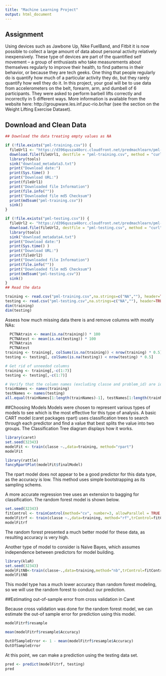 ```yaml
---
title: "Machine Learning Project"
output: html_document
---
```

## Assignment
Using devices such as Jawbone Up, Nike FuelBand, and Fitbit it is now possible to collect a large amount of data about personal activity relatively inexpensively. These type of devices are part of the quantified self movement – a group of enthusiasts who take measurements about themselves regularly to improve their health, to find patterns in their behavior, or because they are tech geeks. One thing that people regularly do is quantify how much of a particular activity they do, but they rarely quantify how well they do it. In this project, your goal will be to use data from accelerometers on the belt, forearm, arm, and dumbell of 6 participants. They were asked to perform barbell lifts correctly and incorrectly in 5 different ways. More information is available from the website here: http://groupware.les.inf.puc-rio.br/har (see the section on the Weight Lifting Exercise Dataset). 

## Download and Clean Data
```r
## Download the data treating empty values as NA

if (!file.exists("pml-training.csv")) {
  fileUrl1 <- "https://d396qusza40orc.cloudfront.net/predmachlearn/pml-training.csv"
  download.file(fileUrl1, destfile = "pml-training.csv", method = "curl")
  library(tools)            
  sink("download_metadata3.txt")
  print("Download date:")
  print(Sys.time() )
  print("Download URL:")
  print(fileUrl1)
  print("Downloaded file Information")
  print(file.info(""))
  print("Downloaded file md5 Checksum")
  print(md5sum("pml-training.csv"))
  sink()
}

if (!file.exists("pml-testing.csv")) {
  fileUrl2 <- "https://d396qusza40orc.cloudfront.net/predmachlearn/pml-testing.csv"
  download.file(fileUrl2, destfile = "pml-testing.csv", method = "curl")
  library(tools)            
  sink("download_metadata4.txt")
  print("Download date:")
  print(Sys.time() )
  print("Download URL:")
  print(fileUrl2)
  print("Downloaded file Information")
  print(file.info(""))
  print("Downloaded file md5 Checksum")
  print(md5sum("pml-testing.csv"))
  sink()
}
## Read the data

training <- read.csv("pml-training.csv",na.strings=c("NA",""), header=TRUE)
testing <- read.csv("pml-testing.csv",na.strings=c("NA",""), header=TRUE)
dim(training)
dim(testing)
```

Assess how much missing data there is and remove columns with mostly NAs:

```r
  PCTNAtrain <- mean(is.na(training)) * 100
  PCTNAtest <- mean(is.na(testing)) * 100
  PCTNAtrain
  PCTNAtest
training <- training[, colSums(is.na(training)) < nrow(training) * 0.5]
testing <- testing[, colSums(is.na(testing)) < nrow(testing) * 0.5]

# Get rid of unneeded columns
training <- training[,-c(1:7)]
testing <- testing[,-c(1:7)]

# Verify that the column names (excluding classe and problem_id) are identical in the training and test set.
trainNames <- names(training)
testNames <- names(testing)
all.equal(trainNames[1:length(trainNames)-1], testNames[1:length(trainNames)-1])

``` 

##Choosing Models
Models were chosen to represent various types of models to see which is the most effective for this type of analysis.  A basic CART  model (caret packages rpart) uses classification trees to search through each predictor and find a value that best splits the value into two groups.  The Classification Tree diagram displays how it works.

```r
library(caret)
set.seed(32343)
modelFit <- train(classe ~.,data=training, method="rpart")
modelFit

library(rattle)
fancyRpartPlot(modelFit$finalModel)
```

The rpart model does not appear to be a good predictor for this data type, as the accuracy is low.  This method uses simple bootstrapping as its sampling schems.

A more accurate regression tree uses an extension to bagging for classification.  The random forest model is shown below.

```r
set.seed(32343)
fitControl <- trainControl(method="cv", number=3, allowParallel = TRUE, verboseIter = FALSE)
modelFitrf <- train(classe ~.,data=training, method="rf",trControl=fitControl, importance=T)
modelFitrf
```

The random forest presented a much better model for these data, as resulting accuracy is very high.

Another type of model to consider is Naive Bayes, which assumes independence between predictors for model building.

```r
library(klaR)
set.seed(32343)
modelFitNB<-train(classe~.,data=training,method="nb",trControl=fitControl, importance=T)
modelFitNB

```

This  model type has a much lower accuracy than random forest modeling, so we will use the random forest to conduct our prediction.

##Estimating out-of-sample error from cross validation in Caret

Because cross validation was done for the random forest model, we can estimate the out-of sample error for prediction using this model.

```r
modelFitrf$resample

mean(modelFitrf$resample$Accuracy)

OutOfSampleError <- 1 - mean(modelFitrf$resample$Accuracy)
OutOfSampleError
```

At this point, we can make a prediction using the testing data set.

```r
pred <- predict(modelFitrf, testing)
pred

```


